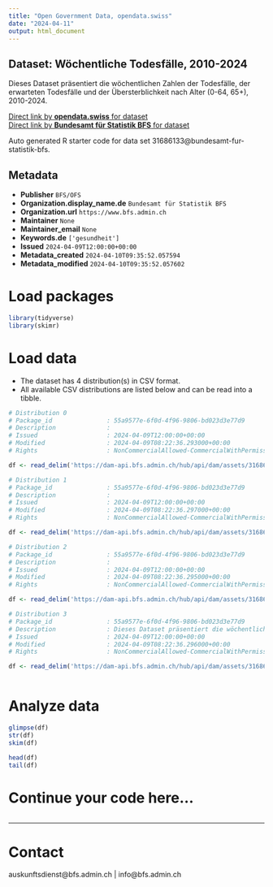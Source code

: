 ```yaml
---
title: "Open Government Data, opendata.swiss"
date: "2024-04-11"
output: html_document
---
```


## Dataset: Wöchentliche Todesfälle, 2010-2024

Dieses Dataset präsentiert die wöchentlichen Zahlen der Todesfälle, der erwarteten Todesfälle und der Übersterblichkeit nach Alter (0-64, 65+), 2010-2024.

[Direct link by **opendata.swiss** for dataset](https://opendata.swiss/de/dataset/wochentliche-todesfalle-2010-2024)<br>
[Direct link by **Bundesamt für Statistik BFS** for dataset](https://www.bfs.admin.ch/asset/de/ts-d-14.03.04.03-wr)

Auto generated R starter code for data set 31686133@bundesamt-fur-statistik-bfs.

## Metadata

- **Publisher** `BFS/OFS`
- **Organization.display_name.de** `Bundesamt für Statistik BFS`
- **Organization.url** `https://www.bfs.admin.ch`
- **Maintainer** `None`
- **Maintainer_email** `None`
- **Keywords.de** `['gesundheit']`
- **Issued** `2024-04-09T12:00:00+00:00`
- **Metadata_created** `2024-04-10T09:35:52.057594`
- **Metadata_modified** `2024-04-10T09:35:52.057602`


# Load packages

```r

library(tidyverse)
library(skimr)

```

# Load data

-   The dataset has 4 distribution(s) in CSV format.
-   All available CSV distributions are listed below and can be read into a tibble.

```r

# Distribution 0
# Package_id               : 55a9577e-6f0d-4f96-9806-bd023d3e77d9
# Description              : 
# Issued                   : 2024-04-09T12:00:00+00:00
# Modified                 : 2024-04-09T08:22:36.293000+00:00
# Rights                   : NonCommercialAllowed-CommercialWithPermission-ReferenceRequired

df <- read_delim('https://dam-api.bfs.admin.ch/hub/api/dam/assets/31686143/master')

# Distribution 1
# Package_id               : 55a9577e-6f0d-4f96-9806-bd023d3e77d9
# Description              : 
# Issued                   : 2024-04-09T12:00:00+00:00
# Modified                 : 2024-04-09T08:22:36.297000+00:00
# Rights                   : NonCommercialAllowed-CommercialWithPermission-ReferenceRequired

df <- read_delim('https://dam-api.bfs.admin.ch/hub/api/dam/assets/31686155/master')

# Distribution 2
# Package_id               : 55a9577e-6f0d-4f96-9806-bd023d3e77d9
# Description              : 
# Issued                   : 2024-04-09T12:00:00+00:00
# Modified                 : 2024-04-09T08:22:36.295000+00:00
# Rights                   : NonCommercialAllowed-CommercialWithPermission-ReferenceRequired

df <- read_delim('https://dam-api.bfs.admin.ch/hub/api/dam/assets/31686156/master')

# Distribution 3
# Package_id               : 55a9577e-6f0d-4f96-9806-bd023d3e77d9
# Description              : Dieses Dataset präsentiert die wöchentlichen Zahlen der Todesfälle, der erwarteten Todesfälle und der Übersterblichkeit nach Alter (0-64, 65+), 2010-2024.
# Issued                   : 2024-04-09T12:00:00+00:00
# Modified                 : 2024-04-09T08:22:36.296000+00:00
# Rights                   : NonCommercialAllowed-CommercialWithPermission-ReferenceRequired

df <- read_delim('https://dam-api.bfs.admin.ch/hub/api/dam/assets/31686148/master')



```

# Analyze data

```r

glimpse(df)
str(df)
skim(df)

head(df)
tail(df)

```

# Continue your code here...

```r

```

------------------------------------------------------------------------

# Contact

auskunftsdienst@bfs.admin.ch | info@bfs.admin.ch
